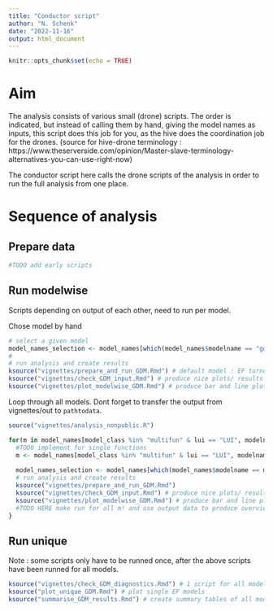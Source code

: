 ```yaml
---
title: "Conductor script"
author: "N. Schenk"
date: "2022-11-16"
output: html_document
---
```


```r
knitr::opts_chunk$set(echo = TRUE)
```

# Aim
The analysis consists of various small (drone) scripts. The order is indicated, but instead of calling them by hand, giving the model names as inputs, this script does this job for you, as the hive does the coordination job for the drones. (source for hive-drone terminology : https://www.theserverside.com/opinion/Master-slave-terminology-alternatives-you-can-use-right-now)

The conductor script here calls the drone scripts of the analysis in order to run the full analysis from one place.

# Sequence of analysis


## Prepare data
```r
#TODO add early scripts
```


## Run modelwise
Scripts depending on output of each other, need to run per model.

Chose model by hand
```r
# select a given model
model_names_selection <- model_names[which(model_names$modelname == "gdm_EFturnover_0.7_LUI"), ]
#
# run analysis and create results
ksource("vignettes/prepare_and_run_GDM.Rmd") # default model : EF turnover 0.7 LUI
ksource("vignettes/check_GDM_input.Rmd") # produce nice plots/ results about correlations among input variables
ksource("vignettes/plot_modelwise_GDM.Rmd") # produce bar and line plots of the current model
```

Loop through all models. Dont forget to transfer the output from vignettes/out to `pathtodata`.
```r
source("vignettes/analysis_nonpublic.R")

for(m in model_names[model_class %in% "multifun" & lui == "LUI", modelname]){
  #TODO implement for single functions
  m <- model_names[model_class %in% "multifun" & lui == "LUI", modelname][10]
  
  model_names_selection <- model_names[which(model_names$modelname == m), ]
  # run analysis and create results
  ksource("vignettes/prepare_and_run_GDM.Rmd") 
  ksource("vignettes/check_GDM_input.Rmd") # produce nice plots/ results about correlations among input variables
  ksource("vignettes/plot_modelwise_GDM.Rmd") # produce bar and line plots of the current model
  #TODO HERE make run for all m! and use output data to produce overview over thresholds
}
```


## Run unique
Note : some scripts only have to be runned once, after the above scripts have been runned for all models. 
```r
ksource("vignettes/check_GDM_diagnostics.Rmd") # 1 script for all model diagnostics
ksource("plot_unique_GDM.Rmd") # plot single EF models
ksource("summarise_GDM_results.Rmd") # create summary tables of all model results
```



